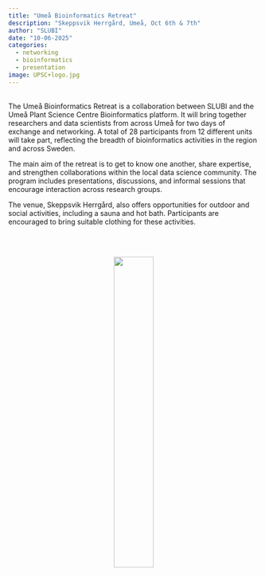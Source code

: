 ```yaml
---
title: "Umeå Bioinformatics Retreat"
description: "Skeppsvik Herrgård, Umeå, Oct 6th & 7th"
author: "SLUBI"
date: "10-06-2025"
categories:
  - networking
  - bioinformatics
  - presentation
image: UPSC+logo.jpg
---
```


<br>
The Umeå Bioinformatics Retreat is a collaboration between SLUBI and the Umeå Plant Science Centre Bioinformatics platform. It will bring together researchers and data scientists from across Umeå for two days of exchange and networking. A total of 28 participants from 12 different units will take part, reflecting the breadth of bioinformatics activities in the region and across Sweden.

The main aim of the retreat is to get to know one another, share expertise, and strengthen collaborations within the local data science community. The program includes presentations, discussions, and informal sessions that encourage interaction across research groups.

The venue, Skeppsvik Herrgård, also offers opportunities for outdoor and social activities, including a sauna and hot bath. Participants are encouraged to bring suitable clothing for these activities.


<br><br>
<center>
![](UPSC+logo.jpg){.class width=40%}
